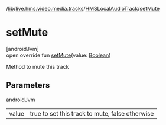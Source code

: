/[lib](/api-reference/android/v2/home/content)/[live.hms.video.media.tracks](../index)/[HMSLocalAudioTrack](index)/[setMute](set-mute)

# setMute

[androidJvm]\
open override fun [setMute](set-mute)(value: [Boolean](https://kotlinlang.org/api/latest/jvm/stdlib/kotlin/-boolean/index.html))

Method to mute this track

## Parameters

androidJvm

|       |                                                 |
| ----- | ----------------------------------------------- |
| value | true to set this track to mute, false otherwise |
